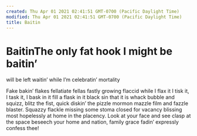 ```yaml
---
created: Thu Apr 01 2021 02:41:51 GMT-0700 (Pacific Daylight Time)
modified: Thu Apr 01 2021 02:41:51 GMT-0700 (Pacific Daylight Time)
title: Baitin
---
```

# BaitinThe only fat hook I might be baitin’
will be left waitin’
while I’m celebratin’
mortality

Fake bakin’ flakes fellatiate
fellas fastly growing flaccid
while I flax it
I tisk it, I task it, I bask in it
fill a flask in it
black sin that it is
whack bubble and squizz, blitz the fist, quick diskin’ the pizzle mormon mazzle film and fazzle blaster. Squazzy flackle
missing some stoma closed for vacancy
blissing most hopelessly at home in the placency.
Look at your face and see
clasp at the space
beseech your home and nation, family grace
fadin’ expressly confess thee!